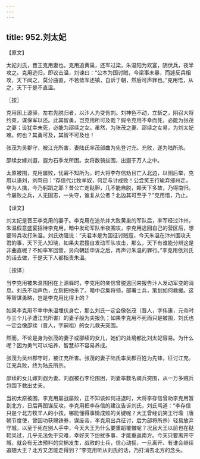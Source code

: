 ```yaml
---
---
---
```

title: 952.刘太妃
---



【原文】

太妃刘氏，晋王克用妻也。克用追黄巢，还军过梁，朱温阳为欢宴，阴伏兵，夜半攻之。克用逃归，即议击温，刘谏曰：“公本为国讨贼，今梁事未暴，而遽反兵相攻，天下闻之，莫分曲直，不若敛军还镇，自诉于朝，然后可声罪也。”克用悟，从之，天下于是不直温。

〖按〗

克用困上源驿，左右先脱归者，以汴人为变告刘。刘神色不动，立斩之，阴召大将约束，谋保军以还。此其智勇，岂克用所可及哉？假令克用不幸而死，必能为张茂之妻；设犹幸未死，必能为邵续之女。虽然，为张茂之妻、邵续之女易，为刘太妃难。何也？其勇可及，其智不可及也！

张茂为吴郡守，被江充所害，妻陆氏率茂部曲为先登讨充。充败，遂为陆所杀。

邵续女嫁刘遐，遐为石季龙所困。女将数骑拔围，出遐于万人之中。

太原被围，克用屡败，忧窘不知所为。时大将李存信劝且亡入北边，以图后举，克用以语刘，刘骂曰：“存信代北牧羊奴，何足与计成败！公尝笑王行瑜弃邠州走，卒为人擒，今乃躬蹈之耶？昔公亡走鞑靼，几不能自脱，赖天下多故，乃得南归。今屡败之兵，人无固志，一失守，谁复从公者？北边其可至乎？”克用悟，乃止。

【译文】

刘太妃是晋王李克用的妻子。李克用在追杀并大败黄巢的军队后，率军经过汴州，朱温假意盛宴招待李克用，暗中发动军队半夜围攻，李克用逃回自己的营区后，想要带兵攻打朱温。刘氏劝阻说：“夫君本是为国征讨贼寇，今天朱温在汴州围攻夫君的事，天下无人知晓，如果夫君擅自发动军队攻击，那么，天下有谁能分辨这是非曲直呢？不如率军回营，另向朝廷申诉之后，再声讨朱温的罪行。”李克用依刘氏的话去做，于是天下人都指责朱温。

〖按译〗

当李克用被朱温围困在上源驿时，李克用的亲信曾脱逃回来报告汴人发动军变的消息。刘氏不动声色，立刻把他杀了。暗中召集将领，部署士兵，策划如何救援。这等智谋勇略，岂是李克用比得上的？

如果李克用不幸中朱温埋伏身亡，那么刘氏一定会像张茂（晋人，字伟康，元帝时与三个儿子遭江充所害）的妻子般为夫报仇；如果李克用不死而只是被围，刘氏也一定会像邵续（晋人，字嗣祖）的女儿救夫突围。

然而，不论是身为张茂的妻子或邵续的女儿，她们的处境都比刘太妃容易。为什么呢？因为勇气可以培养，智慧却不容易养成。

张茂为吴州郡守时，被江充所害。张茂的妻子陆氏率吴郡百姓为先锋，征讨江充。江充兵败，终为陆氏所杀。

邵续的女儿嫁刘遐为妻。刘遐被石李伦围困，刘妻率数名骑兵突围，从一万多贼兵包围下救出丈夫。

当初太原被围，李克用屡战屡败，正不知该如何进退时，大将李存信曾劝李克用暂到北方，日后再图谋反攻。李克用把李存信的建议告诉刘氏，刘氏骂道：“李存信只是个北方牧羊人的小孩，哪能懂得事情成败的关键呢？大王曾经讥笑王行瑜（唐朝节度使，曾因功获赐铁券，谋废帝，李克用出兵征讨，后为部将所杀）轻易放弃守城，以至于死在别人手中，今天大王为什么要重蹈覆辙呢？况且大王以前也在鞑靼呆过，几乎无法免于灾难，幸好天下纷扰多事，才能重返南方。今天只要离开守城，就会有无法预料的灾祸发生，战败的士兵，信心动摇，一旦离开、有谁会继续追随大王？北方又怎能走得到？”李克用听从刘氏的话，乃打消去北方的念头。